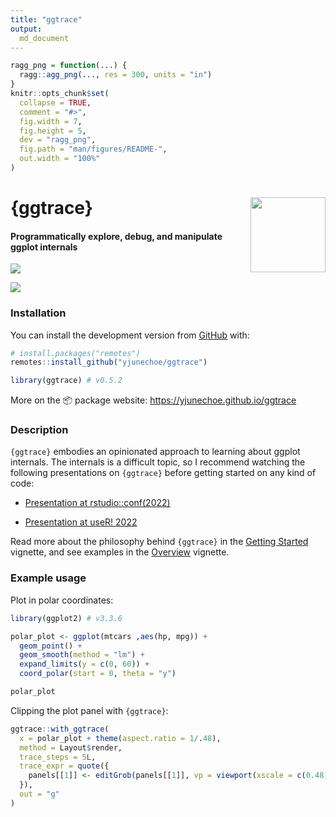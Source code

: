 ```yaml
---
title: "ggtrace"
output:
  md_document
---
```


<!-- README.md is generated from README.Rmd. Please edit that file -->

```r
ragg_png = function(...) {
  ragg::agg_png(..., res = 300, units = "in")
}
knitr::opts_chunk$set(
  collapse = TRUE,
  comment = "#>",
  fig.width = 7,
  fig.height = 5,
  dev = "ragg_png",
  fig.path = "man/figures/README-",
  out.width = "100%"
)
```

# **{ggtrace}** <img class="logo" src="man/figures/logo.png" align="right" style="width:120px;" />

#### **Programmatically explore, debug, and manipulate ggplot internals**

<!-- badges: start -->
[![](https://img.shields.io/badge/devel%20version-0.5.2-gogreen.svg)](https://github.com/yjunechoe/ggtrace)
<!-- badges: end -->

![](https://i.imgur.com/8JJiyqb.png)

### **Installation**

You can install the development version from [GitHub](https://github.com/yjunechoe/ggtrace/) with:

``` r
# install.packages("remotes")
remotes::install_github("yjunechoe/ggtrace")
```

```r
library(ggtrace) # v0.5.2
```

More on the 📦 package website: [https://yjunechoe.github.io/ggtrace](https://yjunechoe.github.io/ggtrace)

### **Description**

`{ggtrace}` embodies an opinionated approach to learning about ggplot internals. The internals is a difficult topic, so I recommend watching the following presentations on `{ggtrace}` before getting started on any kind of code:

- [Presentation at rstudio::conf(2022)](https://www.rstudio.com/conference/2022/talks/cracking-open-ggplot-internals-ggtrace/)

- [Presentation at useR! 2022](https://www.youtube.com/watch?v=2JX8zu4QxMg&t=2959s)

Read more about the philosophy behind `{ggtrace}` in the [Getting Started](https://yjunechoe.github.io/ggtrace/articles/getting-started.html) vignette, and see examples in the [Overview](https://yjunechoe.github.io/ggtrace/articles/overview.html) vignette.

### **Example usage**

Plot in polar coordinates:

```r
library(ggplot2) # v3.3.6

polar_plot <- ggplot(mtcars ,aes(hp, mpg)) +
  geom_point() +
  geom_smooth(method = "lm") +
  expand_limits(y = c(0, 60)) +
  coord_polar(start = 0, theta = "y")

polar_plot
```

Clipping the plot panel with `{ggtrace}`:

```r
ggtrace::with_ggtrace(
  x = polar_plot + theme(aspect.ratio = 1/.48),
  method = Layout$render,
  trace_steps = 5L,
  trace_expr = quote({
    panels[[1]] <- editGrob(panels[[1]], vp = viewport(xscale = c(0.48, 1)))
  }),
  out = "g"
)
```


